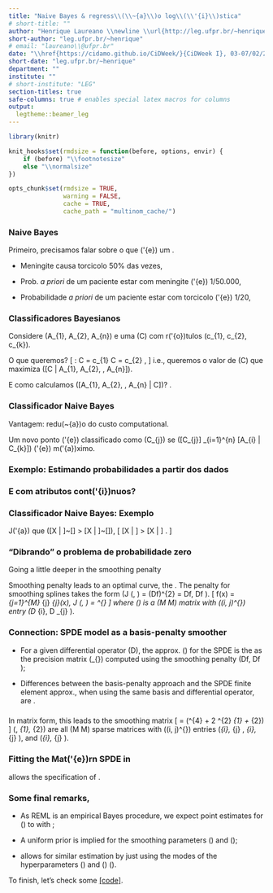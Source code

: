 ```yaml
---
title: "Naive Bayes & regress\\(\\~{a}\\)o log\\(\\'{i}\\)stica"
# short-title: ""
author: "Henrique Laureano \\newline \\url{http://leg.ufpr.br/~henrique}"
short-author: "leg.ufpr.br/~henrique"
# email: "laureano\\@ufpr.br"
date: "\\href{https://cidamo.github.io/CiDWeek/}{CiDWeek I}, 03-07/02/2020"
short-date: "leg.ufpr.br/~henrique"
department: ""
institute: ""
# short-institute: "LEG"
section-titles: true
safe-columns: true # enables special latex macros for columns
output:
  legtheme::beamer_leg
---
```


```r
library(knitr)

knit_hooks$set(rmdsize = function(before, options, envir) {
    if (before) "\\footnotesize"
    else "\\normalsize"
})

opts_chunk$set(rmdsize = TRUE,
               warning = FALSE,
               cache = TRUE,
               cache_path = "multinom_cache/")
```

### Naive Bayes

Primeiro, precisamos falar sobre o que \(\'{e}\) um
\textcolor{beamer@UIUCorange}{classificador de Bayes}.

\begin{block}{Classificador de Bayes}
 Um \textit{framework} probabil\(\'{i}\)stico para problemas de
 classifica\(\c{c}\~{a}\)o, baseado no
 \textcolor{beamer@UIUCorange}{teorema de Bayes}.
\end{block}

\noindent{\color{beamer@UIUCblue}Exemplo,~\rule{.9\linewidth}{0.25mm}}

+ Meningite causa torcicolo 50% das vezes,
  \textcolor{beamer@UIUCorange}{\(\mathbb{P}[T | M]\)}

+ Prob. *a priori* de um paciente estar com meningite \(\'{e}\)
  1/50.000, \textcolor{beamer@UIUCorange}{\(\mathbb{P}[M]\)}

+ Probabilidade *a priori* de um paciente estar com torcicolo \(\'{e}\)
  1/20, \textcolor{beamer@UIUCorange}{\(\mathbb{P}[T]\)}

\begin{minipage}{.9\linewidth}
 Se um paciente est\(\'{a}\) com torcicolo, qual a probabilidade dele
 estar com meningite?
 \[ \textcolor{beamer@UIUCorange}{\mathbb{P}[M | T]} =
    \frac{\mathbb{P}[T | M]~\mathbb{P}[M]}{\mathbb{P}[T]} =
    \frac{1/2 \times 1/50.000}{1/20} = 0.0002.
 \]
\end{minipage}

### Classificadores Bayesianos

Considere \textcolor{beamer@UIUCorange}{atributos}
\(A_{1}, A_{2}, \dots A_{n}\) e uma \textcolor{beamer@UIUCorange}{classe}
\(C\) com r\(\'{o}\)tulos \(c_{1}, c_{2}, \dots c_{k}\).

O que queremos?
\[ \text{Predi\c{c}\~{a}o}: \quad
   C = c_{1} \text{ ou } C = c_{2} \text{ ou } \dots, \]
i.e., queremos o valor de \(C\) que maximiza
\(\mathbb{P}[C | A_{1}, A_{2}, \dots, A_{n}]\).

\begin{minipage}{.85\linewidth}
 \begin{block}{Como fazemos? Teorema de Bayes.}
  Calculamos a probabilidade \textit{a posteriori}
  \(\mathbb{P}[C | A_{1}, A_{2}, \dots, A_{n}]\) para todos os valores de
  \(C\),
  \[ \mathbb{P}[C | A_{1}, A_{2}, \dots, A_{n}] =
     \frac{\mathbb{P}[A_{1}, A_{2}, \dots, A_{n} | C]~\mathbb{P}[C]}{
           \mathbb{P}[A_{1}, A_{2}, \dots, A_{n}]
          }.
  \]
 \end{block}
\end{minipage}

E como calculamos \(\mathbb{P}[A_{1}, A_{2}, \dots, A_{n} | C]\)?
\textcolor{beamer@UIUCorange}{Naive Bayes}.

### Classificador Naive Bayes

\begin{block}{Por que \textit{naive}?}
 Porque se assume \textcolor{beamer@UIUCorange}{independ\(\^{e}\)ncia}
 entre os atributos \(A_{i }\), i.e.,
 \[ \mathbb{P}[A_{1}, A_{2}, \dots, A_{n} | C_{k}] =
    \mathbb{P}[A_{1} | C_{k}]~
    \mathbb{P}[A_{2} | C_{k}]~
    \dots~
    \mathbb{P}[A_{n} | C_{k}].
 \]
\end{block}

Vantagem: \underline{Grande} redu\(\c{c}\~{a}\)o do custo computational.

Um novo ponto \(\'{e}\) classificado como \(C_{j}\) se
\(\mathbb{P}[C_{j}] \times \prod_{i=1}^{n} \mathbb{P}[A_{i} | C_{k}]\)
\(\'{e}\) m\(\'{a}\)ximo.

### Exemplo: Estimando probabilidades a partir dos dados

\begin{columns}
 \begin{column}{.5\textwidth}
  \includegraphics[width=\linewidth]{naive_bayes-example.png}
 \end{column}
 \begin{column}{.5\textwidth}
  \begin{itemize}
   \item \(\mathbb{P}[C] = N_{k} / N\)

    \begin{itemize}
     \item \(\mathbb{P}[C = \text{No}] = 7 / 10\)
     \item \(\mathbb{P}[C = \text{Yes}] = 3 / 10\)
    \end{itemize}
  \end{itemize}

  Atributos \textcolor{beamer@UIUCorange}{discretos}:

  \begin{itemize}
   \item \(\mathbb{P}[A_{i} | C_{k}] = A_{ik} / N_{k}\)

    \begin{itemize}
     \item \(\mathbb{P}[\text{Status} = \text{Married} | \text{No}] =
             4 / 7\)
     \item \(\mathbb{P}[\text{Refund} = \text{Yes} | \text{Yes}] = 0\)
     \item \(\dots\)
    \end{itemize}

  \end{itemize}
 \end{column}
\end{columns}

### E com atributos cont\(\'{i}\)nuos?

\begin{columns}
 \begin{column}{.4\textwidth}
  \includegraphics[width=\linewidth]{naive_bayes-example.png}
 \end{column}
 \begin{column}{.6\textwidth}
  \begin{block}{Estima\(\c{c}\~{a}\)o da densidade de probabilidade}
   \begin{itemize}
    \item Se assume distribui\(\c{c}\~{a}\)o Normal

    \item Se estima a m\(\'{e}\)dia \(\mu\) e o desvio padr\(\~{a}\)o
          \(\sigma\)

    \item Se estima a probabilidade condicional
     \[ \mathbb{P}[A_{i} | C_{k}] =
        \frac{\exp \left\{-\frac{(A_{i} - \mu_{ik})^{2}}{2\sigma_{ik}^{2}}
                   \right\}}{\sqrt{2\pi\sigma_{ik}^{2}}}
     \]
   \end{itemize}
  \end{block}
 \end{column}
\end{columns}

\noindent{\color{beamer@UIUCblue}Exemplo,~\rule{.5\linewidth}{0.25mm}}
\vspace{-.25cm}
\begin{minipage}{.85\linewidth}
 \[ \begin{aligned}
     \mathbb{P}[\text{Income} = 120 | \text{No}] &=
     \frac{1}{\sqrt{2\pi 2975}}
     \exp \left\{-\frac{(120 - 110)^{2}}{2 2975}\right\}\\
     &= 0.0072.
    \end{aligned} \]
\end{minipage}

### Classificador Naive Bayes: Exemplo

\begin{block}{Dado o perfil:
              \(X\) = (Refund = No, Married, Income = 120k)}
 \[ \begin{aligned}
     \mathbb{P}[X | \text{Class} = \text{No}] =
     ~&\mathbb{P}[\text{Refund} = \text{No} | \text{Class} = \text{No}]
       ~\times\\
      &\mathbb{P}[\text{Married} | \text{Class} = \text{No}]
       ~\times\\
      &\mathbb{P}[\text{Income} = 120k | \text{Class} = \text{No}]\\
   = ~& 4/7 \times 4/7 \times 0.0072 = 0.0024.
    \end{aligned}
 \]
 \[ \begin{aligned}
     \mathbb{P}[X | \text{Class} = \text{Yes}] =
     ~&\mathbb{P}[\text{Refund} = \text{No} | \text{Class} = \text{Yes}]
       ~\times\\
      &\mathbb{P}[\text{Married} | \text{Class} = \text{Yes}]
       ~\times\\
      &\mathbb{P}[\text{Income} = 120k | \text{Class} = \text{Yes}]\\
   = ~& 1 \times 0 \times 10^{-9} = 0.
    \end{aligned}
 \]
\end{block}

J\(\'{a}\) que
\(\mathbb{P}[X | \text{No}]~\mathbb{P}[\text{No}] >
  \mathbb{P}[X | \text{Yes}]~\mathbb{P}[\text{Yes}]\),
\[ \Rightarrow \quad
   \mathbb{P}[X | \text{No}] > \mathbb{P}[X | \text{Yes}]
   \Rightarrow
   \textcolor{beamer@UIUCorange}{\text{Class} = \text{No}}.
\]

### "Dibrando" o problema de probabilidade zero

Going a little deeper in the smoothing penalty

Smoothing penalty leads to an optimal curve, the
\textcolor{beamer@UIUCblue}{smoothing spline}\footnote{Wahba, G. (1990).
\textit{Spline methods for observational data}. SIAM, USA.}. The penalty
for smoothing splines takes the form
\(J (\bm{\beta}, \lambda) = \lambda \int (Df)^{2}
                          = \lambda \left \langle Df, Df \right \rangle\).
\[ \text{When } f(x) = \sum_{j=1}^{M} \beta_{j} \psi_{j}(x),
   \text{ we have }
   J (\bm{\beta}, \lambda) = \lambda \bm{\beta}^{\top} \bm{S} \bm{\beta}
\]
where \(\bm{S}\) is a \(M \times M\) matrix with \((i, j)^{\text{th}}\)
entry \(\left \langle D \psi_{i}, D \psi_{j} \right \rangle\).

\begin{minipage}{.85\textwidth}
 \begin{block}{Rewriting the penalized log-likelihood as a likelihood,}
  \[ \exp\{ l_{p} (\bm{\beta}, \lambda) \} =
     \exp\{ l (\bm{\beta}) \} \times
     \exp( -\lambda \bm{\beta}^{\top} \bm{S} \bm{\beta} ), \]

  \(\exp( -\lambda \bm{\beta}^{\top} \bm{S} \bm{\beta} )\) is
  \(\propto\) to a \(\text{MVN} (0, \bm{S}_{\lambda}^{-1} =
                     (\lambda \bm{S})^{-1})\).

  The penalized likelihood is equivalent to assigning the prior
  \(\bm{\beta} \sim \text{MVN} (0, \bm{S}_{\lambda}^{-1})\).
 \end{block}
\end{minipage}
\vspace{.5cm}

### Connection: SPDE model as a basis-penalty smoother

+ For a given differential operator \(D\), the approx. \(\bm{Q}\) for
  the SPDE is the \textcolor{beamer@UIUCblue}{same} as the precision
  matrix \(\bm{S}_{\lambda}\) computed using the smoothing penalty
  \(\left \langle Df, Df \right \rangle\);

+ Differences between the basis-penalty approach and the SPDE finite
  element approx., when using the same basis and differential operator,
  are \textcolor{beamer@UIUCblue}{differences in implementation only}.

\begin{minipage}{.89\linewidth}
 \begin{block}{Lindgren, F., Rue, H. and Lindstr\(\"{o}\)m, J.
 (2011)\footnote{An Explicit Link between Gaussian Fields and Gaussian
 Markov Random Fields: The Stochastic Partial Differential Equation
 Approach (with discussion). \textit{Journal of the Royal Statistical
 Society: Series B 73}(4), 423-498}}
  An approx. solution to the SPDE is given by representing \(f\) as a
  sum of linear (specifically, B-spline) basis functions multiplied by
  coefficients; the coefs of these basis form a GMRF.
 \end{block}
\end{minipage}

###

\begin{block}{Mat\(\'{e}\)rn penalty}
 \[ D = \tau (\kappa^{2} - \Delta) \quad \Rightarrow \quad
    \text{smoothing penalty}:
    \tau \int (\kappa^{2} f - \Delta f)^{2} \text{ d}x. \]
 \vspace{-.5cm}
 \begin{itemize}
  \item inverse correlation range \(\kappa\): higher values lead to less
        smooth functions;
  \item smoothing parameter \(\tau\) controls the overall smoothness of
        \(f\).
 \end{itemize}
\end{block}

In matrix form, this leads to the smoothing matrix
\[ \bm{S} =
   \tau (\kappa^{4} \bm{C} + 2 \kappa^{2} \bm{G}_{1} + \bm{G}_{2})
   \quad \text{where} \]
\(\bm{C}, \bm{G}_{1}, \bm{G}_{2}\) are all \(M \times M\) sparse
matrices with \((i, j)^{\text{th}}\) entries
\(\left \langle \psi_{i}, \psi_{j} \right \rangle,
  \left \langle \psi_{i}, \triangledown \psi_{j} \right \rangle\),
and \(\left \langle \triangledown \psi_{i}, \triangledown \psi_{j}
      \right \rangle\).
\noindent{\color{beamer@UIUCorange}\rule{\linewidth}{0.25mm}}

\begin{minipage}{.85\linewidth}
 The matrix \(\bm{S}\) is \textcolor{beamer@UIUCblue}{equal} to the matrix
 \(\bm{Q} = \bm{P}^{\top} \bm{Q}_{e} \bm{P}\) computed using the FEM.
\end{minipage}

### Fitting the Mat\(\'{e}\)rn SPDE in \texttt{mgcv}

\texttt{mgcv} allows the specification of
\textcolor{beamer@UIUCblue}{new basis-penalty smoothers}.

\begin{block}{step-by-step}
 \begin{itemize}
  \item \texttt{INLA::inla.mesh.(1d or 2d)} to create a mesh;

  \item \texttt{INLA::inla.mesh.fem} to calculate
        \(\bm{C}, \bm{G}_{1}\), and \(\bm{G}_{2}\);

  \item Connect the basis representation of \(f\) to the observation
        locations,

   \begin{itemize}
    \item The full design matrix is given by combining the fixed effects
          design matrix \(\bm{X}_{c}\) and the contribution for \(f\),
          \(\bm{A}\) - the projection matrix found using
          \texttt{INLA::inla.spde.mesh.A};

   \end{itemize}

  \item Use REML to findo optimal \(\kappa, \tau\) and \(\bm{\beta}\).
 \end{itemize}
\end{block}

### Some final remarks,

+ As REML is an empirical Bayes procedure, we expect point estimates for
  \(\hat{\bm{\beta}}\) to \textcolor{beamer@UIUCblue}{coincide} with
  \texttt{R-INLA};

+ A uniform prior is implied for the smoothing parameters
  \(\tau\) and \(\kappa\);

+ \texttt{R-INLA} allows for similar estimation by just using the modes
  of the hyperparameters \(\kappa\) and \(\tau\)
  (\texttt{int.strategy="eb"}).

\noindent{\color{beamer@UIUCorange}\rule{\linewidth}{0.25mm}}

To finish, let's check some [[code]](http://leg.ufpr.br/~henrique/stuff/spde2smooth/code.html).
